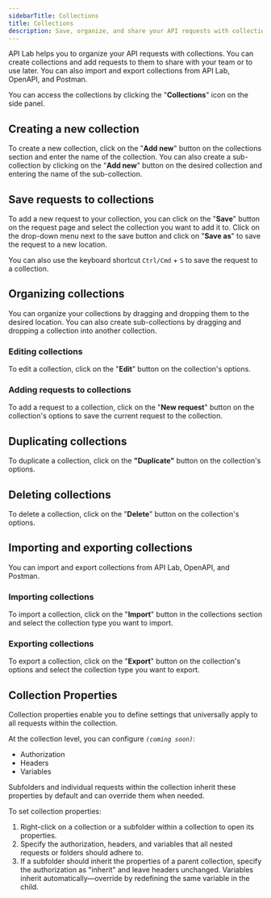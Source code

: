 ```yaml
---
sidebarTitle: Collections
title: Collections
description: Save, organize, and share your API requests with collections.
---
```


API Lab helps you to organize your API requests with collections. You can create collections and add requests to them to share with your team or to use later. You can also import and export collections from API Lab, OpenAPI, and Postman.

You can access the collections by clicking the "**Collections**" icon on the side panel.

## Creating a new collection

To create a new collection, click on the "**Add new**" button on the collections section and enter the name of the collection. You can also create a sub-collection by clicking on the "**Add new**" button on the desired collection and entering the name of the sub-collection.

## Save requests to collections

To add a new request to your collection, you can click on the "**Save**" button on the request page and select the collection you want to add it to. Click on the drop-down menu next to the save button and click on "**Save as**" to save the request to a new location.

<Tip>You can also use the keyboard shortcut <kbd>`Ctrl/Cmd`</kbd> + <kbd>`S`</kbd> to save the request to a collection.</Tip>

## Organizing collections

You can organize your collections by dragging and dropping them to the desired location. You can also create sub-collections by dragging and dropping a collection into another collection.

### Editing collections

To edit a collection, click on the "**Edit**" button on the collection's options.

### Adding requests to collections

To add a request to a collection, click on the "**New request**" button on the collection's options to save the current request to the collection.

## Duplicating collections

To duplicate a collection, click on the **"Duplicate"** button on the collection's options.

## Deleting collections

To delete a collection, click on the "**Delete**" button on the collection's options.

## Importing and exporting collections

You can import and export collections from API Lab, OpenAPI, and Postman.

### Importing collections

To import a collection, click on the "**Import**" button in the collections section and select the collection type you want to import.

### Exporting collections

To export a collection, click on the "**Export**" button on the collection's options and select the collection type you want to export.

## Collection Properties

Collection properties enable you to define settings that universally apply to all requests within the collection.

At the collection level, you can configure *`(coming soon)`*:

- Authorization
- Headers
- Variables

Subfolders and individual requests within the collection inherit these properties by default and can override them when needed.

To set collection properties:

1. Right-click on a collection or a subfolder within a collection to open its properties.
2. Specify the authorization, headers, and variables that all nested requests or folders should adhere to.
3. If a subfolder should inherit the properties of a parent collection, specify the authorization as "inherit" and leave headers unchanged. Variables inherit automatically—override by redefining the same variable in the child.
